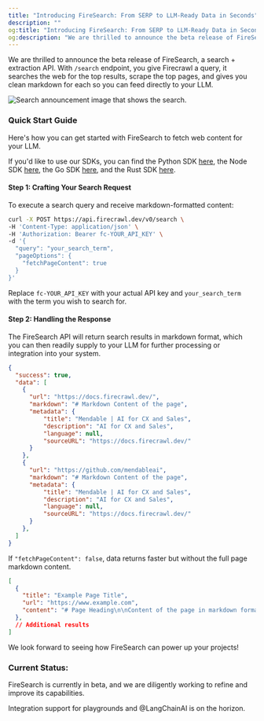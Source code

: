 ```yaml
---
title: "Introducing FireSearch: From SERP to LLM-Ready Data in Seconds"
description: ""
og:title: "Introducing FireSearch: From SERP to LLM-Ready Data in Seconds"
og:description: "We are thrilled to announce the beta release of FireSearch, a search + extraction API."
---
```



We are thrilled to announce the beta release of FireSearch, a search + extraction API. With `/search` endpoint, you give Firecrawl a query, it searches the web for the top results, scrape the top pages, and gives you clean markdown for each so you can feed directly to your LLM.


<img
  className="block"
  src="/images/articles/search-announcement/Frame 777FireCrawl.png"
  alt="Search announcement image that shows the search."
/>


### Quick Start Guide

Here's how you can get started with FireSearch to fetch web content for your LLM.

If you'd like to use our SDKs, you can find the Python SDK [here](https://docs.firecrawl.dev/sdks/python), the Node SDK [here](https://docs.firecrawl.dev/sdks/node), the Go SDK [here](https://docs.firecrawl.dev/sdks/go), and the Rust SDK [here](https://docs.firecrawl.dev/sdks/rust).

#### Step 1: Crafting Your Search Request
To execute a search query and receive markdown-formatted content:

```bash
curl -X POST https://api.firecrawl.dev/v0/search \
-H 'Content-Type: application/json' \
-H 'Authorization: Bearer fc-YOUR_API_KEY' \
-d '{
  "query": "your_search_term",
  "pageOptions": {
    "fetchPageContent": true
  }
}'
```
Replace `fc-YOUR_API_KEY` with your actual API key and `your_search_term` with the term you wish to search for.

#### Step 2: Handling the Response
The FireSearch API will return search results in markdown format, which you can then readily supply to your LLM for further processing or integration into your system.

```json
{
  "success": true,
  "data": [
    {
      "url": "https://docs.firecrawl.dev/",
      "markdown": "# Markdown Content of the page",
      "metadata": {
          "title": "Mendable | AI for CX and Sales",
          "description": "AI for CX and Sales",
          "language": null,
          "sourceURL": "https://docs.firecrawl.dev/"
      }
    },
    {
      "url": "https://github.com/mendableai",
      "markdown": "# Markdown Content of the page",
      "metadata": {
          "title": "Mendable | AI for CX and Sales",
          "description": "AI for CX and Sales",
          "language": null,
          "sourceURL": "https://docs.firecrawl.dev/"
      }
    },
  ]
}
```

If `"fetchPageContent": false`, data returns faster but without the full page markdown content.
```json
[
  {
    "title": "Example Page Title",
    "url": "https://www.example.com",
    "content": "# Page Heading\n\nContent of the page in markdown format..."
  },
  // Additional results
]
```
We look forward to seeing how FireSearch can power up your projects!

### Current Status:

FireSearch is currently in beta, and we are diligently working to refine and improve its capabilities.

Integration support for playgrounds and @LangChainAI is on the horizon.
